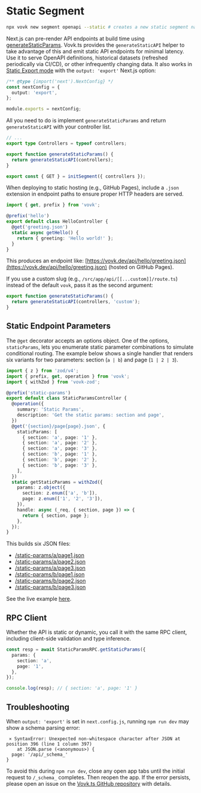 # Static Segment

```sh npm2yarn
npx vovk new segment openapi --static # creates a new static segment named "openapi" at src/app/api/openapi/[[...vovk]]/route.ts
```

Next.js can pre-render API endpoints at build time using [generateStaticParams](https://nextjs.org/docs/app/api-reference/functions/generate-static-params). Vovk.ts provides the `generateStaticAPI` helper to take advantage of this and emit static API endpoints for minimal latency. Use it to serve OpenAPI definitions, historical datasets (refreshed periodically via CI/CD), or other infrequently changing data. It also works in [Static Export mode](https://nextjs.org/docs/pages/building-your-application/deploying/static-exports) with the `output: 'export'` Next.js option:

```ts filename="next.config.js"
/** @type {import('next').NextConfig} */
const nextConfig = {
  output: 'export',
};

module.exports = nextConfig;
```

All you need to do is implement `generateStaticParams` and return `generateStaticAPI` with your controller list.

```ts filename="src/app/api/[[...vovk]]/route.ts"
// ...
export type Controllers = typeof controllers;

export function generateStaticParams() {
  return generateStaticAPI(controllers);
}

export const { GET } = initSegment({ controllers });
```

When deploying to static hosting (e.g., GitHub Pages), include a `.json` extension in endpoint paths to ensure proper HTTP headers are served.

```ts
import { get, prefix } from 'vovk';

@prefix('hello')
export default class HelloController {
  @get('greeting.json')
  static async getHello() {
    return { greeting: 'Hello world!' };
  }
}
```

This produces an endpoint like: [https://vovk.dev/api/hello/greeting.json](https://vovk.dev/api/hello/greeting.json) (hosted on GitHub Pages).

If you use a custom slug (e.g., `/src/app/api/[[...custom]]/route.ts`) instead of the default `vovk`, pass it as the second argument:

```ts
export function generateStaticParams() {
  return generateStaticAPI(controllers, 'custom');
}
```

## Static Endpoint Parameters

The `@get` decorator accepts an options object. One of the options, `staticParams`, lets you enumerate static parameter combinations to simulate conditional routing. The example below shows a single handler that renders six variants for two parameters: section (`a | b`) and page (`1 | 2 | 3`).

```ts
import { z } from 'zod/v4';
import { prefix, get, operation } from 'vovk';
import { withZod } from 'vovk-zod';

@prefix('static-params')
export default class StaticParamsController {
  @operation({
    summary: 'Static Params',
    description: 'Get the static params: section and page',
  })
  @get('{section}/page{page}.json', {
    staticParams: [
      { section: 'a', page: '1' },
      { section: 'a', page: '2' },
      { section: 'a', page: '3' },
      { section: 'b', page: '1' },
      { section: 'b', page: '2' },
      { section: 'b', page: '3' },
    ],
  })
  static getStaticParams = withZod({
    params: z.object({
      section: z.enum(['a', 'b']),
      page: z.enum(['1', '2', '3']),
    }),
    handle: async (_req, { section, page }) => {
      return { section, page };
    },
  });
}
```

This builds six JSON files:

- [/static-params/a/page1.json](https://examples.vovk.dev/api/static/static-params/a/page1.json)
- [/static-params/a/page2.json](https://examples.vovk.dev/api/static/static-params/a/page2.json)
- [/static-params/a/page3.json](https://examples.vovk.dev/api/static/static-params/a/page3.json)
- [/static-params/b/page1.json](https://examples.vovk.dev/api/static/static-params/b/page1.json)
- [/static-params/b/page2.json](https://examples.vovk.dev/api/static/static-params/b/page2.json)
- [/static-params/b/page3.json](https://examples.vovk.dev/api/static/static-params/b/page3.json)

See the live example [here](https://examples.vovk.dev/static-params).

## RPC Client

Whether the API is static or dynamic, you call it with the same RPC client, including client-side validation and type inference.

```ts
const resp = await StaticParamsRPC.getStaticParams({
  params: {
    section: 'a',
    page: '1',
  },
});

console.log(resp); // { section: 'a', page: '1' }
```

## Troubleshooting

When `output: 'export'` is set in `next.config.js`, running `npm run dev` may show a schema parsing error:

```
 ⨯ SyntaxError: Unexpected non-whitespace character after JSON at position 396 (line 1 column 397)
    at JSON.parse (<anonymous>) {
  page: '/api/_schema_'
}
```

To avoid this during `npm run dev`, close any open app tabs until the initial request to `/_schema_` completes. Then reopen the app. If the error persists, please open an issue on the [Vovk.ts GitHub repository](https://github.com/finom/vovk) with details.